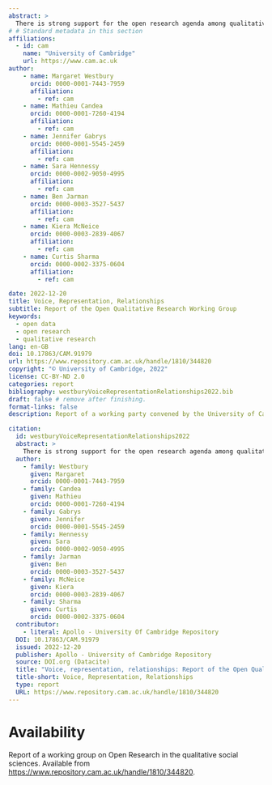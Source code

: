 ```yaml
---
abstract: >
  There is strong support for the open research agenda among qualitative researchers. This report broadly defines qualitative research as the exploration of communities’ and individuals’ perspectives and lived experiences and how people meaningfully construct and negotiate social worlds in specific contexts. Such research typically involves natural-language descriptions, rather than numerical measurements. However, University advocates of open research and funders’ open research policies tend to frame key tenets and desired outcomes in terms of the priorities, methodological approaches and quality markers of STEMM fields and the quantitative social sciences. Qualitative research is heterogeneous, and STEMM-oriented open-data policies can be at odds with qualitative researchers’ values. Instead of building trust and transparency into the research process, such policies can undermine or inhibit collaboration and engagement that are crucial for ongoing qualitative work. Nevertheless, many qualitative researchers – and we as a working group – feel that open research presents huge opportunities for innovation in our fields and, therefore, hope to make discussions about open research at Cambridge University more inclusive of qualitative researchers’ viewpoints. This report includes a number of concrete recommendations that respond to the dialogic, emergent, abundant and relational aspects of qualitative research by proposing context-specific guidelines, infrastructures and training resources.
# # Standard metadata in this section
affiliations:
  - id: cam
    name: "University of Cambridge"
    url: https://www.cam.ac.uk
author:
    - name: Margaret Westbury
      orcid: 0000-0001-7443-7959
      affiliation:
        - ref: cam
    - name: Mathieu Candea
      orcid: 0000-0001-7260-4194
      affiliation:
        - ref: cam
    - name: Jennifer Gabrys
      orcid: 0000-0001-5545-2459
      affiliation:
        - ref: cam
    - name: Sara Hennessy
      orcid: 0000-0002-9050-4995
      affiliation:
        - ref: cam
    - name: Ben Jarman
      orcid: 0000-0003-3527-5437
      affiliation:
        - ref: cam
    - name: Kiera McNeice
      orcid: 0000-0003-2839-4067
      affiliation:
        - ref: cam
    - name: Curtis Sharma
      orcid: 0000-0002-3375-0604
      affiliation:
        - ref: cam

date: 2022-12-20
title: Voice, Representation, Relationships
subtitle: Report of the Open Qualitative Research Working Group
keywords:  
  - open data
  - open research
  - qualitative research
lang: en-GB
doi: 10.17863/CAM.91979
url: https://www.repository.cam.ac.uk/handle/1810/344820
copyright: "© University of Cambridge, 2022"
license: CC-BY-ND 2.0
categories: report
bibliography: westburyVoiceRepresentationRelationships2022.bib
draft: false # remove after finishing.
format-links: false
description: Report of a working party convened by the University of Cambridge to comment on the Open Research agenda's applicability to qualitative methodologies

citation:
  id: westburyVoiceRepresentationRelationships2022
  abstract: >
    There is strong support for the open research agenda among qualitative researchers. This report broadly defines qualitative research as the exploration of communities’ and individuals’ perspectives and lived experiences and how people meaningfully construct and negotiate social worlds in specific contexts. Such research typically involves natural-language descriptions, rather than numerical measurements. However, University advocates of open research and funders’ open research policies tend to frame key tenets and desired outcomes in terms of the priorities, methodological approaches and quality markers of STEMM fields and the quantitative social sciences. Qualitative research is heterogeneous, and STEMM-oriented open-data policies can be at odds with qualitative researchers’ values. Instead of building trust and transparency into the research process, such policies can undermine or inhibit collaboration and engagement that are crucial for ongoing qualitative work. Nevertheless, many qualitative researchers – and we as a working group – feel that open research presents huge opportunities for innovation in our fields and, therefore, hope to make discussions about open research at Cambridge University more inclusive of qualitative researchers’ viewpoints. This report includes a number of concrete recommendations that respond to the dialogic, emergent, abundant and relational aspects of qualitative research by proposing context-specific guidelines, infrastructures and training resources.
  author:
    - family: Westbury
      given: Margaret
      orcid: 0000-0001-7443-7959
    - family: Candea
      given: Mathieu
      orcid: 0000-0001-7260-4194
    - family: Gabrys
      given: Jennifer
      orcid: 0000-0001-5545-2459
    - family: Hennessy
      given: Sara
      orcid: 0000-0002-9050-4995
    - family: Jarman
      given: Ben
      orcid: 0000-0003-3527-5437
    - family: McNeice
      given: Kiera
      orcid: 0000-0003-2839-4067
    - family: Sharma
      given: Curtis
      orcid: 0000-0002-3375-0604
  contributor:
    - literal: Apollo - University Of Cambridge Repository
  DOI: 10.17863/CAM.91979
  issued: 2022-12-20
  publisher: Apollo - University of Cambridge Repository
  source: DOI.org (Datacite)
  title: "Voice, representation, relationships: Report of the Open Qualitative Research Working Group"
  title-short: Voice, Representation, Relationships
  type: report
  URL: https://www.repository.cam.ac.uk/handle/1810/344820
---
```


# Availability

Report of a working group on Open Research in the qualitative social sciences. Available from <https://www.repository.cam.ac.uk/handle/1810/344820>.